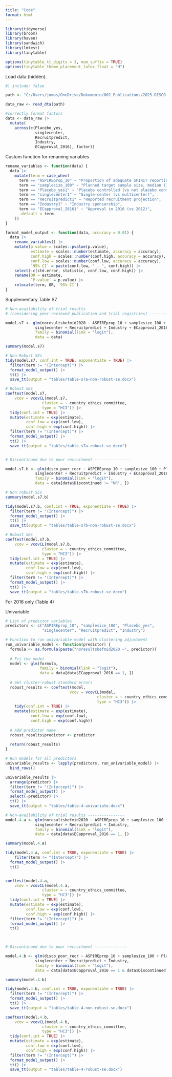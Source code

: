 ```yaml
---
title: "Code"
format: html
---
```


```r
library(tidyverse)
library(broom)
library(haven)
library(sandwich)
library(lmtest)
library(tinytable)

options(tinytable_tt_digits = 3, num_suffix = TRUE)
options(tinytable_theme_placement_latex_float = "H")
```

Load data (hidden).
```r
#| include: false

path <- "C:/Users/jomas/OneDrive/Dokumente/002_Publications/2025-DISCO-III/data/disco_data.dta"

data_raw <- read_dta(path)

#correctly format factors
data <- data_raw |> 
  mutate(
    across(c(Placebo_yes, 
             singlecenter, 
             Recruitpredict, 
             Industry, 
             ECapproval_2016), factor))
```

Custom function for renaming variables

```r
rename_variables <- function(data) {
  data |> 
    mutate(term = case_when(
      term == "ASPIREprop_10" ~ "Proportion of adequate SPIRIT reporting, median (IQR)",
      term == "samplesize_100" ~ "Planned target sample size, median (IQR)",
      term == "Placebo_yes1" ~ "Placebo controlled (vs not placebo controlled)",
      term == "singlecenter1" ~ "Single-center (vs multicenter)",
      term == "Recruitpredict1" ~ "Reported recruitment projection",
      term == "Industry1" ~ "Industry sponsorship",
      term == "ECapproval_20161" ~ "Approval in 2016 (vs 2012)",
      .default = term
    ))
}

format_model_output <- function(data, accuracy = 0.01) {
  data |>
    rename_variables() |> 
    mutate(p.value = scales::pvalue(p.value),
           estimate = scales::number(estimate, accuracy = accuracy),
           conf.high = scales::number(conf.high, accuracy = accuracy),
           conf.low = scales::number(conf.low, accuracy = accuracy),
           `95% CI` = paste(conf.low, " - ", conf.high)) |> 
    select(-c(std.error, statistic, conf.low, conf.high)) |> 
    rename(OR = estimate,
           `P-value` = p.value) |> 
    relocate(term, OR, `95% CI`)
}
```

Supplementary Table S7

```r
# Non-availability of trial results 
# (considering peer-reviewed publication and trial registries) -------------

model.s7 <- glm(noresultsbefmid2020 ~ ASPIREprop_10 + samplesize_100 + Placebo_yes + 
             singlecenter + Recruitpredict + Industry + ECapproval_2016,
             family = binomial(link = "logit"),
             data = data)

summary(model.s7)

# Non-Robust SEs
tidy(model.s7, conf.int = TRUE, exponentiate = TRUE) |>
  filter(term != "(Intercept)") |> 
  format_model_output() |> 
  tt() |> 
  save_tt(output = "tables/table-s7a-non-robust-se.docx")

# Robust SEs
coeftest(model.s7,
    vcov = vcovCL(model.s7,
                cluster = ~ country_ethics_committee,
                type = "HC3")) |> 
  tidy(conf.int = TRUE) |> 
  mutate(estimate = exp(estimate),
         conf.low = exp(conf.low),
         conf.high = exp(conf.high)) |> 
  filter(term != "(Intercept)") |> 
  format_model_output() |> 
  tt() |> 
  save_tt(output = "tables/table-s7a-robust-se.docx")


# Discontinued due to poor recruitment ----------------

model.s7.b <- glm(disco_poor_recr ~ ASPIREprop_10 + samplesize_100 + Placebo_yes + 
             singlecenter + Recruitpredict + Industry + ECapproval_2016,
             family = binomial(link = "logit"),
             data = data[data$Discontinued != "NR", ])

# Non robust SEs
summary(model.s7.b)

tidy(model.s7.b, conf.int = TRUE, exponentiate = TRUE) |> 
  filter(term != "(Intercept)") |> 
  format_model_output() |> 
  tt() |> 
  save_tt(output = "tables/table-s7b-non-robust-se.docx")

# Robust SEs
coeftest(model.s7.b,
    vcov = vcovCL(model.s7.b,
                cluster = ~ country_ethics_committee,
                type = "HC3")) |> 
  tidy(conf.int = TRUE) |> 
  mutate(estimate = exp(estimate),
         conf.low = exp(conf.low),
         conf.high = exp(conf.high)) |> 
  filter(term != "(Intercept)") |> 
  format_model_output() |> 
  tt() |> 
  save_tt(output = "tables/table-s7b-robust-se.docx")

```

For 2016 only (Table 4)


Univariable
```r
# List of predictor variables
predictors <- c("ASPIREprop_10", "samplesize_100", "Placebo_yes", 
                "singlecenter", "Recruitpredict", "Industry")

# Function to run univariable model with clustering adjustment
run_univariable_model <- function(predictor) {
  formula <- as.formula(paste("noresultsbefmid2020 ~", predictor))
  
  # Fit the model
  model <- glm(formula,
               family = binomial(link = "logit"),
               data = data[data$ECapproval_2016 == 1, ])
  
  # Get cluster-robust standard errors
  robust_results <- coeftest(model,
                            vcov = vcovCL(model,
                                        cluster = ~ country_ethics_committee,
                                        type = "HC3")) |> 
    tidy(conf.int = TRUE) |> 
    mutate(estimate = exp(estimate),
           conf.low = exp(conf.low),
           conf.high = exp(conf.high))
  
  # Add predictor name
  robust_results$predictor <- predictor
  
  return(robust_results)
}

# Run models for all predictors
univariable_results <- lapply(predictors, run_univariable_model) |>
  bind_rows()

univariable_results |>
  arrange(predictor) |> 
  filter(term != "(Intercept)") |> 
  format_model_output() |> 
  select(-predictor) |> 
  tt() |> 
  save_tt(output = "tables/table-4-univariate.docx")
```


```r
# Non-availability of trial results ----------------
model.4.a <- glm(noresultsbefmid2020 ~ ASPIREprop_10 + samplesize_100 + Placebo_yes + 
             singlecenter + Recruitpredict + Industry,
             family = binomial(link = "logit"),
             data = data[data$ECapproval_2016 == 1, ])

summary(model.4.a)

tidy(model.4.a, conf.int = TRUE, exponentiate = TRUE) |> 
    filter(term != "(Intercept)") |> 
  format_model_output() |> 
  tt()


coeftest(model.4.a,
    vcov = vcovCL(model.4.a,
                cluster = ~ country_ethics_committee,
                type = "HC3")) |> 
  tidy(conf.int = TRUE) |> 
  mutate(estimate = exp(estimate),
         conf.low = exp(conf.low),
         conf.high = exp(conf.high)) |> 
  filter(term != "(Intercept)") |> 
  format_model_output() |> 
  tt()
  


# Discontinued due to poor recruitment --------------

model.4.b <- glm(disco_poor_recr ~ ASPIREprop_10 + samplesize_100 + Placebo_yes + 
             singlecenter + Recruitpredict + Industry,
             family = binomial(link = "logit"),
             data = data[data$ECapproval_2016 == 1 & data$Discontinued != "NR", ])

summary(model.4.b)

tidy(model.4.b, conf.int = TRUE, exponentiate = TRUE) |> 
  filter(term != "(Intercept)") |> 
  format_model_output() |> 
  tt() |> 
  save_tt(output = "tables/table-4-non-robust-se.docx")

coeftest(model.4.b,
    vcov = vcovCL(model.4.b,
                cluster = ~ country_ethics_committee,
                type = "HC3")) |> 
  tidy(conf.int = TRUE) |> 
  mutate(estimate = exp(estimate),
         conf.low = exp(conf.low),
         conf.high = exp(conf.high)) |> 
  filter(term != "(Intercept)") |> 
  format_model_output() |> 
  tt() |> 
  save_tt(output = "tables/table-4-robust-se.docx")
```

